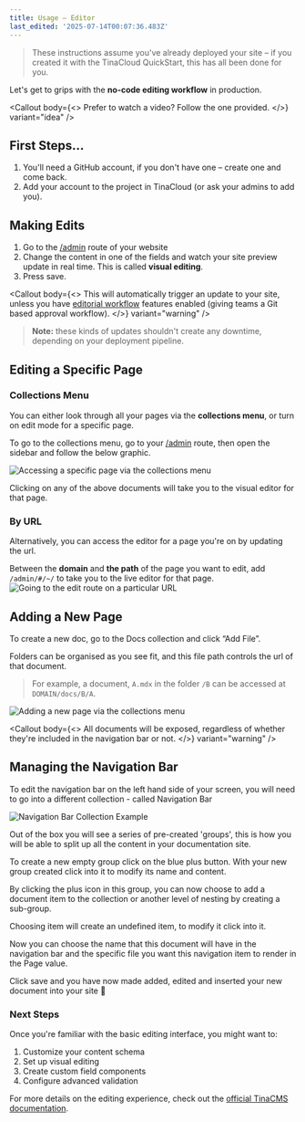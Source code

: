 ```yaml
---
title: Usage – Editor
last_edited: '2025-07-14T00:07:36.483Z'
---
```


> These instructions assume you've already deployed your site – if you created it with the TinaCloud QuickStart, this has all been done for you.

Let's get to grips with the **no-code editing workflow** in production.

<Callout
  body={<>
    Prefer to watch a video? Follow the one provided.
  </>}
  variant="idea"
/>

<youtube embedSrc="https://www.youtube.com/embed/CsCQS7HIBv0?si=os9ona92O2VMOl-V" caption="Seth goes over the basics of using TinaCMS" minutes="2" />

## First Steps…

1. You'll need a GitHub account, if you don't have one – create one and come back.
2. Add your account to the project in TinaCloud (or ask your admins to add you).

## Making Edits

1. Go to the [/admin](/admin#/~/docs/tinadocs-and-tinacms/editing-content) route of your website
2. Change the content in one of the fields and watch your site preview update in real time. This is called **visual editing**.
3. Press save.

<Callout
  body={<>
    This will automatically trigger an update to your site, unless you have [editorial workflow](https://tina.io/editorial-workflow) features enabled (giving teams a Git based approval workflow).
  </>}
  variant="warning"
/>

> **Note:** these kinds of updates shouldn't create any downtime, depending on your deployment pipeline.

## Editing a Specific Page

### Collections Menu

You can either look through all your pages via the **collections menu**, or turn on edit mode for a specific page.

To go to the collections menu, go to your [/admin](/admin) route, then open the sidebar and follow the below graphic.

![](</Documents (1).png> "Accessing a specific page via the collections menu")

Clicking on any of the above documents will take you to the visual editor for that page.

### By URL

Alternatively, you can access the editor for a page you're on by updating the url.

Between the **domain** and **the path** of the page you want to edit, add `/admin/#/~/` to take you to the live editor for that page.![](</Untitled design (10).png> "Going to the edit route on a particular URL")

## Adding a New Page

To create a new doc, go to the Docs collection and click “Add File”.

Folders can be organised as you see fit, and this file path controls the url of that document.

> For example, a document, `A.mdx` in the folder `/B` can be accessed at `DOMAIN/docs/B/A`.

![](</Untitled design (11).png> "Adding a new page via the collections menu")

<Callout
  body={<>
    All documents will be exposed, regardless of whether they're included in the navigation bar or not.
  </>}
  variant="warning"
/>

## Managing the Navigation Bar

To edit the navigation bar on the left hand side of your screen, you will need to go into a different collection - called Navigation Bar

![](/img/navigation-collection-example.png "Navigation Bar Collection Example")

Out of the box you will see a series of pre-created 'groups', this is how you will be able to split up all the content in your documentation site.

To create a new empty group click on the blue plus button. With your new group created click into it to modify its name and content.

By clicking the plus icon in this group, you can now choose to add a document item to the collection or another level of nesting by creating a sub-group.

Choosing item will create an undefined item, to modify it click into it.

Now you can choose the name that this document will have in the navigation bar and the specific file you want this navigation item to render in the Page value.

Click save and you have now made added, edited and inserted your new document into your site 🎉

### Next Steps

Once you're familiar with the basic editing interface, you might want to:

1. Customize your content schema
2. Set up visual editing
3. Create custom field components
4. Configure advanced validation

For more details on the editing experience, check out the [official TinaCMS documentation](https://tina.io/docs/using-tina-editor).
